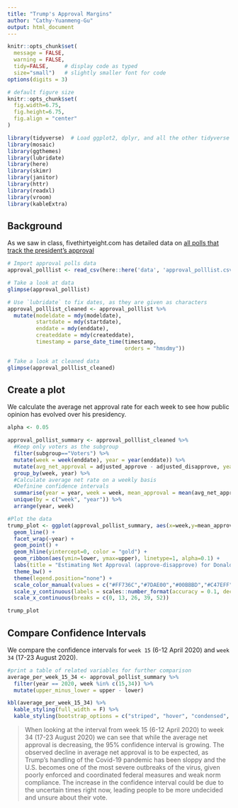 ```yaml
---
title: "Trump's Approval Margins"
author: "Cathy-Yuanmeng-Gu"
output: html_document
---
```


```r
knitr::opts_chunk$set(
  message = FALSE, 
  warning = FALSE, 
  tidy=FALSE,     # display code as typed
  size="small")   # slightly smaller font for code
options(digits = 3)

# default figure size
knitr::opts_chunk$set(
  fig.width=6.75, 
  fig.height=6.75,
  fig.align = "center"
)
```


```r
library(tidyverse)  # Load ggplot2, dplyr, and all the other tidyverse packages
library(mosaic)
library(ggthemes)
library(lubridate)
library(here)
library(skimr)
library(janitor)
library(httr)
library(readxl)
library(vroom)
library(kableExtra)
```

## Background

As we saw in class, fivethirtyeight.com has detailed data on [all polls that track the president's approval ](https://projects.fivethirtyeight.com/trump-approval-ratings)

```r

# Import approval polls data
approval_polllist <- read_csv(here::here('data', 'approval_polllist.csv'))

# Take a look at data
glimpse(approval_polllist)

# Use `lubridate` to fix dates, as they are given as characters
approval_polllist_cleaned <- approval_polllist %>% 
  mutate(modeldate = mdy(modeldate), 
         startdate = mdy(startdate), 
         enddate = mdy(enddate), 
         createddate = mdy(createddate), 
         timestamp = parse_date_time(timestamp, 
                                     orders = "hmsdmy"))

# Take a look at cleaned data 
glimpse(approval_polllist_cleaned)

```

## Create a plot

We calculate the average net approval rate for each week to see how public opinion has evolved over his presidency. 

```r

alpha <- 0.05

approval_pollist_summary <- approval_polllist_cleaned %>% 
  #Keep only voters as the subgroup
  filter(subgroup=="Voters") %>% 
  mutate(week = week(enddate), year = year(enddate)) %>% 
  mutate(avg_net_approval = adjusted_approve - adjusted_disapprove, year = year(enddate)) %>% 
  group_by(week, year) %>% 
  #Calculate average net rate on a weekly basis 
  #Definine confidence intervals
  summarise(year = year, week = week, mean_approval = mean(avg_net_approval), lower = mean(avg_net_approval) - qt(1- alpha/2, (n() - 1))*sd(avg_net_approval)/sqrt(n()), upper = mean(avg_net_approval) + qt(1- alpha/2, (n() - 1))*sd(avg_net_approval)/sqrt(n())) %>% 
  unique(by = c("week", "year")) %>% 
  arrange(year, week)

#Plot the data
trump_plot <- ggplot(approval_pollist_summary, aes(x=week,y=mean_approval, color = as.factor(year))) + 
  geom_line() + 
  facet_wrap(~year) + 
  geom_point() + 
  geom_hline(yintercept=0, color = "gold") +
  geom_ribbon(aes(ymin=lower, ymax=upper), linetype=1, alpha=0.1) +
  labs(title = "Estimating Net Approval (approve-disapprove) for Donald Trump", subtitle = "Weekly average of all polls", y = "Average Net Approval (%)", x = "Week of the year") + 
  theme_bw() +
  theme(legend.position="none") +
  scale_color_manual(values = c("#FF736C","#7DAE00","#00BBBD","#C47EFF")) + 
  scale_y_continuous(labels = scales::number_format(accuracy = 0.1, decimal.mark = '.'), breaks = c(7.5, 5, 2.5,0.0,-2.5, -5.0, -7.5, -10.0, -12.5, -15.0, -17.5, -20.0)) + 
  scale_x_continuous(breaks = c(0, 13, 26, 39, 52))

trump_plot

```

## Compare Confidence Intervals

We compare the confidence intervals for `week 15` (6-12 April 2020) and `week 34` (17-23 August 2020). 

```r

#print a table of related variables for further comparison
average_per_week_15_34 <- approval_pollist_summary %>% 
  filter(year == 2020, week %in% c(15,34)) %>% 
  mutate(upper_minus_lower = upper - lower) 

kbl(average_per_week_15_34) %>% 
  kable_styling(full_width = F) %>% 
  kable_styling(bootstrap_options = c("striped", "hover", "condensed", "responsive"))

```

>When looking at the interval from week 15 (6-12 April 2020) to week 34 (17-23 August 2020) we can see that while the average net approval is decreasing, the 95% confidence interval is growing. The observed decline in average net approval is to be expected, as Trump’s handling of the Covid-19 pandemic has been sloppy and the U.S. becomes one of the most severe outbreaks of the virus, given poorly enforced and coordinated federal measures and weak norm compliance. The increase in the confidence interval could be due to the uncertain times right now, leading people to be more undecided and unsure about their vote.



